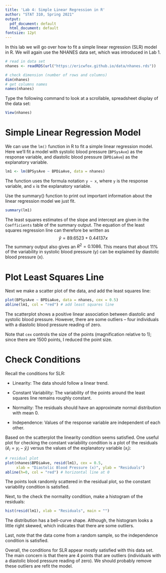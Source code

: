 ```yaml
---
title: 'Lab 4: Simple Linear Regression in R'
author: "STAT 310, Spring 2021"
output:
  pdf_document: default
  html_document: default
fontsize: 12pt
---
```


In this lab we will go over how to fit a simple linear regression (SLR) model in R.  We will again use the NHANES data set, which was introduced in Lab 1.  

```r
# read in data set
nhanes <- readRDS(url("https://ericwfox.github.io/data/nhanes.rds"))
```

```r
# check dimension (number of rows and columns)
dim(nhanes)
# get columns names
names(nhanes)
```

Type the following command to look at a scrollable, spreadsheet display of the data set:

```r
View(nhanes)
```


\newpage

# Simple Linear Regression Model

We can use the `lm()` function in R to fit a simple linear regression model.  Here we'll fit a model with systolic blood pressure (`BPSysAve`) as the response variable, and diastolic blood pressure (`BPDiaAve`) as the explanatory variable.\footnote{Some background info about blood pressure: \url{https://www.cdc.gov/bloodpressure/about.htm}} 

```r
lm1 <- lm(BPSysAve ~ BPDiaAve, data = nhanes)
```

The function uses the formula notation `y ~ x`, where `y` is the response variable, and `x` is the explanatory variable.

Use the summary() function to print out important information about the linear regression model we just fit.
```r
summary(lm1)
```
The least squares estimates of the slope and intercept are given in the `Coefficients` table of the summary output. The equation of the least squares regression line can therefore be written as
$$ \hat{y} = 89.6523 + 0.44137 x$$
The summary output also gives an $R^2 = 0.1086$.  This means that about 11\% of the variability in systolic blood pressure (y) can be explained by diastolic blood pressure (x).  

# Plot Least Squares Line

Next we make a scatter plot of the data, and add the least squares line:

```r
plot(BPSysAve ~ BPDiaAve, data = nhanes, cex = 0.5)
abline(lm1, col = "red") # add least squares line
```

The scatterplot shows a positive linear association between diastolic and systolic blood pressure.  However, there are some outliers -- four individuals with a diastolic blood pressure reading of zero.  

Note that `cex` controls the size of the points (magnification relative to 1); since there are 1500 points, I reduced the point size.


\newpage

# Check Conditions

Recall the conditions for SLR: 

* Linearity: The data should follow a linear trend.

* Constant Variability: The variability of the points around the least squares line remains roughly constant.

* Normality: The residuals should have an approximate normal distribution with mean 0.

* Independence: Values of the response variable are independent of each other. 

Based on the scatterplot the linearity condition seems satisfied.  One useful plot for checking the constant variability condition is a plot of the residuals ($\hat{e}_i = y_i - \hat{y}_i$) versus the values of the explanatory variable ($x_i$):

```r
# residual plot
plot(nhanes$BPDiaAve, resid(lm1), cex = 0.5,
     xlab = "Diastolic Blood Pressure (x)", ylab = "Residuals")
abline(h=0, col = "red") # horizontal line at 0
```

The points look randomly scattered in the residual plot, so the constant variability condition is satisfied.   

\newpage

Next, to the check the normality condition, make a histogram of the residuals:

```r
hist(resid(lm1), xlab = "Residuals", main = "")
```

The distribution has a bell-curve shape.  Although, the histogram looks a little right skewed, which indicates that there are some outliers.  

Last, note that the data come from a random sample, so the independence condition is satisfied.

Overall, the conditions for SLR appear mostly satisfied with this data set.  The main concern is that there are 4 points that are outliers (individuals with a diastolic blood pressure reading of zero).  We should probably remove these outliers are refit the model.




